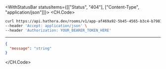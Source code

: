 

<WithStatusBar statusItems={[["Status", "404"], ["Content-Type", "application/json"]]}>
  <CH.Code>
  ```bash Example Request
  curl https://api.hathora.dev/rooms/v1/app-af469a92-5b45-4565-b3c4-b79878de67d2/destroy/2swovpy1fnunu \
--header 'Accept: application/json' \
--header 'Authorization: YOUR_BEARER_TOKEN_HERE'
  ```
  ---

  ```json Example Response
  {
    "message": "string"
  }
  ```
  </CH.Code>
</WithStatusBar>
